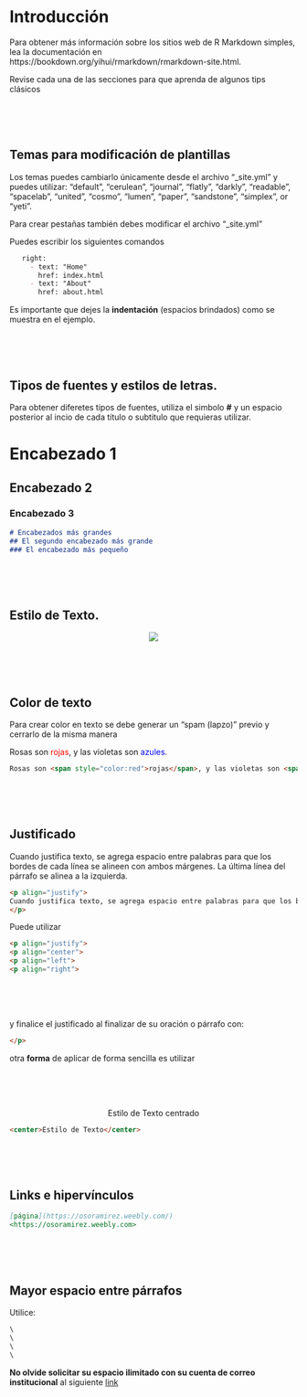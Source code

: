 \
\

# Introducción

Para obtener más información sobre los sitios web de R Markdown simples, lea la documentación en https://bookdown.org/yihui/rmarkdown/rmarkdown-site.html.

Revise cada una de las secciones para que aprenda de algunos tips clásicos

\
\
\

## Temas para modificación de plantillas
Los temas puedes cambiarlo únicamente desde el archivo "_site.yml" y puedes utilizar: 
"default", "cerulean", "journal", "flatly", "darkly", "readable", "spacelab", "united", "cosmo", "lumen", "paper", "sandstone", "simplex", or "yeti".


Para crear pestañas también debes modificar el archivo "_site.yml"

Puedes escribir los siguientes comandos


```markdown
   right:
     - text: "Home"
       href: index.html
     - text: "About"
       href: about.html
```

Es importante que dejes la **indentación** (espacios brindados) como se muestra en el ejemplo.

\
\
\

## Tipos de fuentes y estilos de letras.  

Para obtener diferetes tipos de fuentes, utiliza el simbolo **#** y un espacio posterior al incio de cada título o subtitulo que requieras utilizar.

# Encabezado 1
## Encabezado 2
### Encabezado 3


```markdown
# Encabezados más grandes
## El segundo encabezado más grande
### El encabezado más pequeño
```



<div align="center">

\
\
\


## Estilo de Texto.
</div>

<p align="center">![](imagenes/estilos.png)</p>

\
\
\


## Color de texto 

Para crear color en texto se debe generar un "spam (lapzo)" previo y cerrarlo de la misma manera

Rosas son <span style="color:red">rojas</span>, y las violetas son <span style="color:blue">azules</span>.


```markdown
Rosas son <span style="color:red">rojas</span>, y las violetas son <span style="color:blue">azules</span>.

```

\
\
\

## Justificado


<p align="justify">
Cuando justifica texto, se agrega espacio entre palabras para que los bordes de cada línea se alineen con ambos márgenes. La última línea del párrafo se alinea a la izquierda.

```markdown
<p align="justify">
Cuando justifica texto, se agrega espacio entre palabras para que los bordes de cada línea se alineen con ambos márgenes. La última línea del párrafo se alinea a la izquierda
</p>
```

Puede utilizar 

```markdown
<p align="justify">
<p align="center">
<p align="left">
<p align="right">
```

\
\
\

y finalice el justificado al finalizar de su oración o párrafo con:

```markdown
</p>
```

otra **forma** de aplicar de forma sencilla es utilizar 

\
\
\

<center>Estilo de Texto centrado</center>

```markdown
<center>Estilo de Texto</center>
```
\
\
\

## Links e hipervínculos

```markdown
[página](https://osoramirez.weebly.com/)
<https://osoramirez.weebly.com> 
```
\
\
\

## Mayor espacio entre párrafos

Utilice:

```markdown
\
\
\
\
```

**No olvide solicitar su espacio ilimitado con su cuenta de correo institucional** al siguiente [link](https://education.github.com/discount_requests/new)

